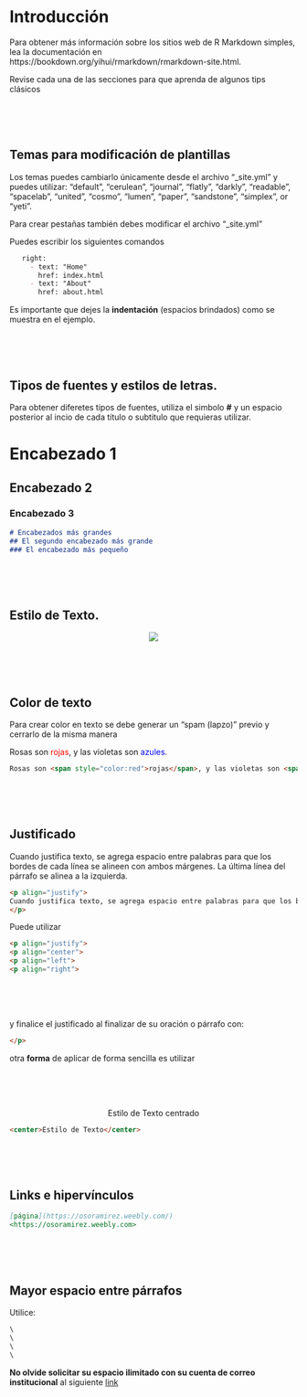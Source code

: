 \
\

# Introducción

Para obtener más información sobre los sitios web de R Markdown simples, lea la documentación en https://bookdown.org/yihui/rmarkdown/rmarkdown-site.html.

Revise cada una de las secciones para que aprenda de algunos tips clásicos

\
\
\

## Temas para modificación de plantillas
Los temas puedes cambiarlo únicamente desde el archivo "_site.yml" y puedes utilizar: 
"default", "cerulean", "journal", "flatly", "darkly", "readable", "spacelab", "united", "cosmo", "lumen", "paper", "sandstone", "simplex", or "yeti".


Para crear pestañas también debes modificar el archivo "_site.yml"

Puedes escribir los siguientes comandos


```markdown
   right:
     - text: "Home"
       href: index.html
     - text: "About"
       href: about.html
```

Es importante que dejes la **indentación** (espacios brindados) como se muestra en el ejemplo.

\
\
\

## Tipos de fuentes y estilos de letras.  

Para obtener diferetes tipos de fuentes, utiliza el simbolo **#** y un espacio posterior al incio de cada título o subtitulo que requieras utilizar.

# Encabezado 1
## Encabezado 2
### Encabezado 3


```markdown
# Encabezados más grandes
## El segundo encabezado más grande
### El encabezado más pequeño
```



<div align="center">

\
\
\


## Estilo de Texto.
</div>

<p align="center">![](imagenes/estilos.png)</p>

\
\
\


## Color de texto 

Para crear color en texto se debe generar un "spam (lapzo)" previo y cerrarlo de la misma manera

Rosas son <span style="color:red">rojas</span>, y las violetas son <span style="color:blue">azules</span>.


```markdown
Rosas son <span style="color:red">rojas</span>, y las violetas son <span style="color:blue">azules</span>.

```

\
\
\

## Justificado


<p align="justify">
Cuando justifica texto, se agrega espacio entre palabras para que los bordes de cada línea se alineen con ambos márgenes. La última línea del párrafo se alinea a la izquierda.

```markdown
<p align="justify">
Cuando justifica texto, se agrega espacio entre palabras para que los bordes de cada línea se alineen con ambos márgenes. La última línea del párrafo se alinea a la izquierda
</p>
```

Puede utilizar 

```markdown
<p align="justify">
<p align="center">
<p align="left">
<p align="right">
```

\
\
\

y finalice el justificado al finalizar de su oración o párrafo con:

```markdown
</p>
```

otra **forma** de aplicar de forma sencilla es utilizar 

\
\
\

<center>Estilo de Texto centrado</center>

```markdown
<center>Estilo de Texto</center>
```
\
\
\

## Links e hipervínculos

```markdown
[página](https://osoramirez.weebly.com/)
<https://osoramirez.weebly.com> 
```
\
\
\

## Mayor espacio entre párrafos

Utilice:

```markdown
\
\
\
\
```

**No olvide solicitar su espacio ilimitado con su cuenta de correo institucional** al siguiente [link](https://education.github.com/discount_requests/new)

